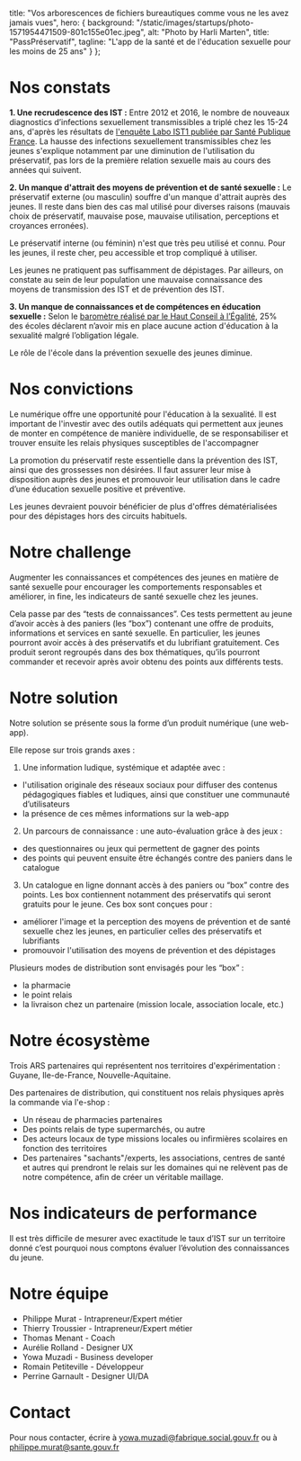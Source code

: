 
  title:
    "Vos arborescences de fichiers bureautiques comme vous ne les avez jamais vues",
  hero: {
    background: "/static/images/startups/photo-1571954471509-801c155e01ec.jpeg",
    alt: "Photo by Harli Marten",
    title: "PassPréservatif",
    tagline:
      "L'app de la santé et de l'éducation sexuelle pour les moins de 25 ans"
  }
};

<LayoutArticle meta={meta} startup="pass-preservatif">

# Nos constats

**1. Une recrudescence des IST :**
Entre 2012 et 2016, le nombre de nouveaux diagnostics d’infections sexuellement transmissibles a triplé chez les 15-24 ans, d'après les résultats de [l'enquête Labo IST1 publiée par Santé Publique France](https://www.santepubliquefrance.fr/les-actualites/2019/barometre-de-sante-publique-france-2019-lancement-de-l-enquete).
La hausse des infections sexuellement transmissibles chez les jeunes s'explique notamment par une diminution de l'utilisation du préservatif, pas lors de la première relation sexuelle mais au cours des années qui suivent.

**2. Un manque d'attrait des moyens de prévention et de santé sexuelle :**
Le préservatif externe (ou masculin) souffre d'un manque d'attrait auprès des jeunes. Il reste dans bien des cas mal utilisé pour diverses raisons (mauvais choix de préservatif, mauvaise pose, mauvaise utilisation, perceptions et croyances erronées).

Le préservatif interne (ou féminin) n'est que très peu utilisé et connu. Pour les jeunes, il reste cher, peu accessible et trop compliqué à utiliser.

Les jeunes ne pratiquent pas suffisamment de dépistages. Par ailleurs, on constate au sein de leur population une mauvaise connaissance des moyens de transmission des IST et de prévention des IST.

**3. Un manque de connaissances et de compétences en éducation sexuelle :**
Selon le [baromètre réalisé par le Haut Conseil à l’Égalité](http://www.haut-conseil-egalite.gouv.fr/IMG/pdf/hce_rapport_education_a_la_sexualite_2016_06_15-4.pdf), 25% des écoles déclarent n’avoir mis en place aucune action d'éducation à la sexualité malgré l’obligation légale.

Le rôle de l'école dans la prévention sexuelle des jeunes diminue.

# Nos convictions

Le numérique offre une opportunité pour l'éducation à la sexualité. Il est important de l'investir avec des outils adéquats qui permettent aux jeunes de monter en compétence de manière individuelle, de se responsabiliser et trouver ensuite les relais physiques susceptibles de l'accompagner

La promotion du préservatif reste essentielle dans la prévention des IST, ainsi que des grossesses non désirées. Il faut assurer leur mise à disposition auprès des jeunes et promouvoir leur utilisation dans le cadre d’une éducation sexuelle positive et préventive.

Les jeunes devraient pouvoir bénéficier de plus d'offres dématérialisées pour des dépistages hors des circuits habituels.

# Notre challenge

Augmenter les connaissances et compétences des jeunes en matière de santé sexuelle pour encourager les comportements responsables et améliorer, in fine, les indicateurs de santé sexuelle chez les jeunes.

Cela passe par des “tests de connaissances”. Ces tests permettent au jeune d’avoir accès à des paniers (les “box”) contenant une offre de produits, informations et services en santé sexuelle. En particulier, les jeunes pourront avoir accès à des préservatifs et du lubrifiant gratuitement. Ces produit seront regroupés dans des box thématiques, qu’ils pourront commander et recevoir après avoir obtenu des points aux différents tests.

# Notre solution

Notre solution se présente sous la forme d’un produit numérique (une web-app).

Elle repose sur trois grands axes :

1. Une information ludique, systémique et adaptée avec :

- l'utilisation originale des réseaux sociaux pour diffuser des contenus pédagogiques fiables et ludiques, ainsi que constituer une communauté d’utilisateurs
- la présence de ces mêmes informations sur la web-app

2. Un parcours de connaissance : une auto-évaluation grâce à des jeux :

- des questionnaires ou jeux qui permettent de gagner des points
- des points qui peuvent ensuite être échangés contre des paniers dans le catalogue

3. Un catalogue en ligne donnant accès à des paniers ou “box” contre des points. Les box contiennent notamment des préservatifs qui seront gratuits pour le jeune. Ces box sont conçues pour :

- améliorer l'image et la perception des moyens de prévention et de santé sexuelle chez les jeunes, en particulier celles des préservatifs et lubrifiants
- promouvoir l'utilisation des moyens de prévention et des dépistages

Plusieurs modes de distribution sont envisagés pour les “box” :

- la pharmacie
- le point relais
- la livraison chez un partenaire (mission locale, association locale, etc.)

# Notre écosystème

Trois ARS partenaires qui représentent nos territoires d'expérimentation : Guyane, Ile-de-France, Nouvelle-Aquitaine.

Des partenaires de distribution, qui constituent nos relais physiques après la commande via l'e-shop :

- Un réseau de pharmacies partenaires
- Des points relais de type supermarchés, ou autre
- Des acteurs locaux de type missions locales ou infirmières scolaires en fonction des territoires
- Des partenaires "sachants"/experts, les associations, centres de santé et autres qui prendront le relais sur les domaines qui ne relèvent pas de notre compétence, afin de créer un véritable maillage.

# Nos indicateurs de performance

Il est très difficile de mesurer avec exactitude le taux d’IST sur un territoire donné c’est pourquoi nous comptons évaluer l’évolution des connaissances du jeune.

# Notre équipe

- Philippe Murat - Intrapreneur/Expert métier
- Thierry Troussier - Intrapreneur/Expert métier
- Thomas Menant - Coach
- Aurélie Rolland - Designer UX
- Yowa Muzadi - Business developer
- Romain Petiteville - Développeur
- Perrine Garnault - Designer UI/DA

# Contact

Pour nous contacter, écrire à [yowa.muzadi@fabrique.social.gouv.fr](mailto:yowa.muzadi@fabrique.social.gouv.fr) ou à [philippe.murat@sante.gouv.fr](mailto:philippe.murat@sante.gouv.fr)

</LayoutArticle>
